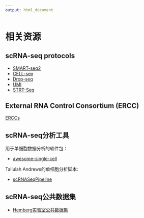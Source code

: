 ```yaml
---
output: html_document
---
```


# 相关资源 {#Resources}

## scRNA-seq protocols {#scRNA-seq-protocols}

* [SMART-seq2](http://www.nature.com/nmeth/journal/v10/n11/full/nmeth.2639.html)
* [CELL-seq](http://www.cell.com/cell-reports/abstract/S2211-1247%2812%2900228-8)
* [Drop-seq](http://mccarrolllab.com/dropseq/)
* [UMI](http://www.nature.com/nmeth/journal/v11/n2/abs/nmeth.2772.html)
* [STRT-Seq](http://www.ncbi.nlm.nih.gov/pubmed/21543516)

## External RNA Control Consortium (ERCC) {#ERCC}

[ERCCs](https://www.thermofisher.com/order/catalog/product/4456740)

## scRNA-seq分析工具 {#scRNA-seq-analysis-tools}

用于单细胞数据分析的软件包：

* [awesome-single-cell](https://github.com/seandavi/awesome-single-cell)

Tallulah Andrews的单细胞分析脚本:

* [scRNASeqPipeline](https://github.com/tallulandrews/scRNASeqPipeline)

## scRNA-seq公共数据集 {#scRNA-seq-public-datasets}

* [Hemberg实验室公共数据集](https://hemberg-lab.github.io/scRNA.seq.datasets/)

